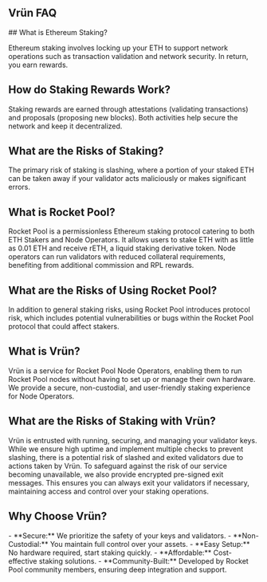 
<article className="prose prose-headings:text-center">

# Vrün FAQ

<MarkdownToDisclosure>
## What is Ethereum Staking?

Ethereum staking involves locking up your ETH to support network operations such as transaction validation and network security. In return, you earn rewards.

## How do Staking Rewards Work?

Staking rewards are earned through attestations (validating transactions) and proposals (proposing new blocks). Both activities help secure the network and keep it decentralized.

## What are the Risks of Staking?

The primary risk of staking is slashing, where a portion of your staked ETH can be taken away if your validator acts maliciously or makes significant errors.

## What is Rocket Pool?

Rocket Pool is a permissionless Ethereum staking protocol catering to both ETH Stakers and Node Operators. It allows users to stake ETH with as little as 0.01 ETH and receive rETH, a liquid staking derivative token. Node operators can run validators with reduced collateral requirements, benefiting from additional commission and RPL rewards.

## What are the Risks of Using Rocket Pool?

In addition to general staking risks, using Rocket Pool introduces protocol risk, which includes potential vulnerabilities or bugs within the Rocket Pool protocol that could affect stakers.

## What is Vrün?

Vrün is a service for Rocket Pool Node Operators, enabling them to run Rocket Pool nodes without having to set up or manage their own hardware. We provide a secure, non-custodial, and user-friendly staking experience for Node Operators.

## What are the Risks of Staking with Vrün?

Vrün is entrusted with running, securing, and managing your validator keys. While we ensure high uptime and implement multiple checks to prevent slashing, there is a potential risk of slashed and exited validators due to actions taken by Vrün. To safeguard against the risk of our service becoming unavailable, we also provide encrypted pre-signed exit messages. This ensures you can always exit your validators if necessary, maintaining access and control over your staking operations.

## Why Choose Vrün?
<div>
- **Secure:** We prioritize the safety of your keys and validators.
- **Non-Custodial:** You maintain full control over your assets.
- **Easy Setup:** No hardware required, start staking quickly.
- **Affordable:** Cost-effective staking solutions.
- **Community-Built:** Developed by Rocket Pool community members, ensuring deep integration and support.
</div>
</MarkdownToDisclosure>
</article>